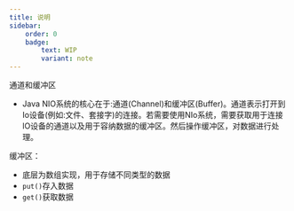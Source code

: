 ```yaml
---
title: 说明
sidebar:
    order: 0
    badge:
        text: WIP
        variant: note
---
```


通道和缓冲区

- Java NIO系统的核心在于:通道(Channel)和缓冲区(Buffer)。通道表示打开到Io设备(例如:文件、套接字)的连接。若需要使用NIo系统，需要获取用于连接lO设备的通道以及用于容纳数据的缓冲区。然后操作缓冲区，对数据进行处理。

缓冲区：

- 底层为数组实现，用于存储不同类型的数据
- `put()`存入数据
- `get()`获取数据
